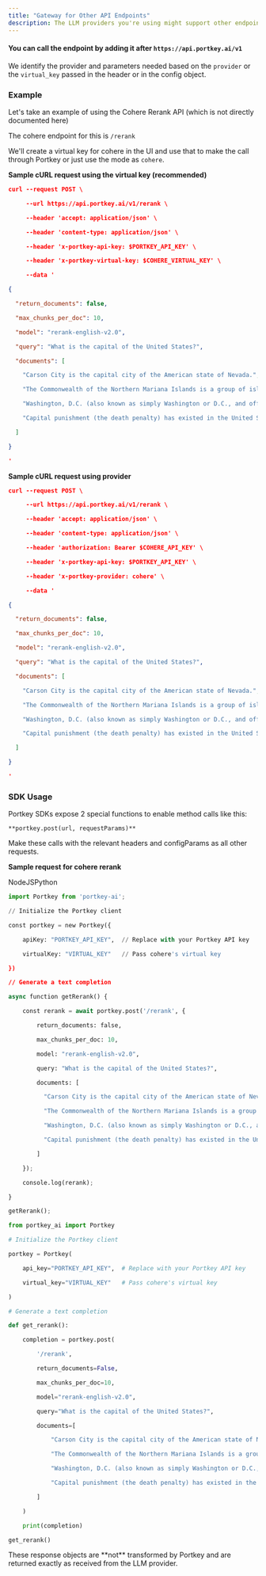 ```yaml
---
title: "Gateway for Other API Endpoints"
description: The LLM providers you're using might support other endpoints than the one's supported by Portkey. The gateway supports directly proxying the requests for them.
---
```




#### You can call the endpoint by adding it after `https://api.portkey.ai/v1`

We identify the provider and parameters needed based on the `provider` or the `virtual_key` passed in the header or in the config object.

### Example

Let's take an example of using the Cohere Rerank API (which is not directly documented here)

The cohere endpoint for this is `/rerank`

We'll create a virtual key for cohere in the UI and use that to make the call through Portkey or just use the mode as `cohere`.

**Sample cURL request using the virtual key (recommended)**


```JSON
curl --request POST \

     --url https://api.portkey.ai/v1/rerank \

     --header 'accept: application/json' \

     --header 'content-type: application/json' \

     --header 'x-portkey-api-key: $PORTKEY_API_KEY' \

     --header 'x-portkey-virtual-key: $COHERE_VIRTUAL_KEY' \

     --data '

{

  "return_documents": false,

  "max_chunks_per_doc": 10,

  "model": "rerank-english-v2.0",

  "query": "What is the capital of the United States?",

  "documents": [

    "Carson City is the capital city of the American state of Nevada.",

    "The Commonwealth of the Northern Mariana Islands is a group of islands in the Pacific Ocean. Its capital is Saipan.",

    "Washington, D.C. (also known as simply Washington or D.C., and officially as the District of Columbia) is the capital of the United States. It is a federal district.",

    "Capital punishment (the death penalty) has existed in the United States since beforethe United States was a country. As of 2017, capital punishment is legal in 30 of the 50 states."

  ]

}

'
```

**Sample cURL request using provider**



```JSON
curl --request POST \

     --url https://api.portkey.ai/v1/rerank \

     --header 'accept: application/json' \

     --header 'content-type: application/json' \

     --header 'authorization: Bearer $COHERE_API_KEY' \

     --header 'x-portkey-api-key: $PORTKEY_API_KEY' \

     --header 'x-portkey-provider: cohere' \

     --data '

{

  "return_documents": false,

  "max_chunks_per_doc": 10,

  "model": "rerank-english-v2.0",

  "query": "What is the capital of the United States?",

  "documents": [

    "Carson City is the capital city of the American state of Nevada.",

    "The Commonwealth of the Northern Mariana Islands is a group of islands in the Pacific Ocean. Its capital is Saipan.",

    "Washington, D.C. (also known as simply Washington or D.C., and officially as the District of Columbia) is the capital of the United States. It is a federal district.",

    "Capital punishment (the death penalty) has existed in the United States since beforethe United States was a country. As of 2017, capital punishment is legal in 30 of the 50 states."

  ]

}

'
```

### SDK Usage

Portkey SDKs expose 2 special functions to enable method calls like this:

`**portkey.post(url, requestParams)**`

Make these calls with the relevant headers and configParams as all other requests.

**Sample request for cohere rerank**

NodeJSPython



```py
import Portkey from 'portkey-ai';

// Initialize the Portkey client

const portkey = new Portkey({

    apiKey: "PORTKEY_API_KEY",  // Replace with your Portkey API key

    virtualKey: "VIRTUAL_KEY"   // Pass cohere's virtual key

})

// Generate a text completion

async function getRerank() {

    const rerank = await portkey.post('/rerank', {

        return_documents: false,

        max_chunks_per_doc: 10,

        model: "rerank-english-v2.0",

        query: "What is the capital of the United States?",

        documents: [

          "Carson City is the capital city of the American state of Nevada.",

          "The Commonwealth of the Northern Mariana Islands is a group of islands in the Pacific Ocean. Its capital is Saipan.",

          "Washington, D.C. (also known as simply Washington or D.C., and officially as the District of Columbia) is the capital of the United States. It is a federal district.",

          "Capital punishment (the death penalty) has existed in the United States since beforethe United States was a country. As of 2017, capital punishment is legal in 30 of the 50 states."

        ]

    });

    console.log(rerank);

}

getRerank();
```



```py
from portkey_ai import Portkey

# Initialize the Portkey client

portkey = Portkey(

    api_key="PORTKEY_API_KEY",  # Replace with your Portkey API key

    virtual_key="VIRTUAL_KEY"   # Pass cohere's virtual key

)

# Generate a text completion

def get_rerank():

    completion = portkey.post(

        '/rerank',

        return_documents=False,

        max_chunks_per_doc=10,

        model="rerank-english-v2.0",

        query="What is the capital of the United States?",

        documents=[

            "Carson City is the capital city of the American state of Nevada.",

            "The Commonwealth of the Northern Mariana Islands is a group of islands in the Pacific Ocean. Its capital is Saipan.",

            "Washington, D.C. (also known as simply Washington or D.C., and officially as the District of Columbia) is the capital of the United States. It is a federal district.",

            "Capital punishment (the death penalty) has existed in the United States since beforethe United States was a country. As of 2017, capital punishment is legal in 30 of the 50 states."

        ]

    )

    print(completion)

get_rerank()

```

<Note>
These response objects are **not** transformed by Portkey and are returned exactly as received from the LLM provider.

</Note>
